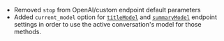 - Removed `stop` from OpenAI/custom endpoint default parameters
- Added `current_model` option for [`titleModel`](/docs/configuration/librechat_yaml/object_structure/custom_endpoint#titlemodel) and [`summaryModel`](/docs/configuration/librechat_yaml/object_structure/custom_endpoint#summarymodel) endpoint settings in order to use the active conversation's model for those methods.
